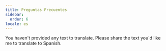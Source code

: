 ```yaml
---
title: Preguntas Frecuentes
sidebar:
  order: 6
locale: es
---
```


You haven't provided any text to translate. Please share the text you'd like me to translate to Spanish.